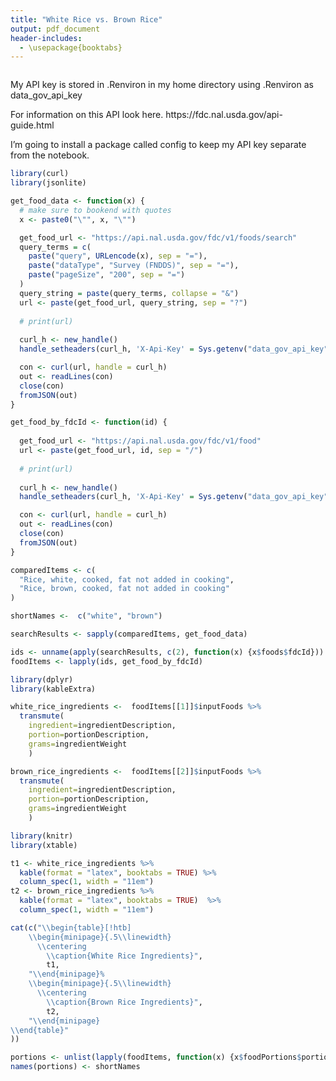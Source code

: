 ```yaml
---
title: "White Rice vs. Brown Rice"
output: pdf_document
header-includes:
  - \usepackage{booktabs}
---
```


```r
```

My API key is stored in .Renviron in my home directory using .Renviron as
data_gov_api_key

For information on this API look here.
https://fdc.nal.usda.gov/api-guide.html

I'm going to install a package called config to keep my API key separate from the 
notebook.



```r
library(curl)
library(jsonlite)

get_food_data <- function(x) {
  # make sure to bookend with quotes
  x <- paste0("\"", x, "\"")

  get_food_url <- "https://api.nal.usda.gov/fdc/v1/foods/search"
  query_terms = c(
    paste("query", URLencode(x), sep = "="),
    paste("dataType", "Survey (FNDDS)", sep = "="),
    paste("pageSize", "200", sep = "=")
  )
  query_string = paste(query_terms, collapse = "&")
  url <- paste(get_food_url, query_string, sep = "?")
  
  # print(url)
  
  curl_h <- new_handle()
  handle_setheaders(curl_h, 'X-Api-Key' = Sys.getenv("data_gov_api_key") )

  con <- curl(url, handle = curl_h)
  out <- readLines(con)
  close(con)
  fromJSON(out)
}

get_food_by_fdcId <- function(id) {
  
  get_food_url <- "https://api.nal.usda.gov/fdc/v1/food"
  url <- paste(get_food_url, id, sep = "/")
  
  # print(url)
  
  curl_h <- new_handle()
  handle_setheaders(curl_h, 'X-Api-Key' = Sys.getenv("data_gov_api_key") )

  con <- curl(url, handle = curl_h)
  out <- readLines(con)
  close(con)
  fromJSON(out)
}

```

```r
comparedItems <- c(
  "Rice, white, cooked, fat not added in cooking",
  "Rice, brown, cooked, fat not added in cooking"
)

shortNames <-  c("white", "brown")

searchResults <- sapply(comparedItems, get_food_data)

ids <- unname(apply(searchResults, c(2), function(x) {x$foods$fdcId}))
foodItems <- lapply(ids, get_food_by_fdcId)

```

```r
library(dplyr)
library(kableExtra)

white_rice_ingredients <-  foodItems[[1]]$inputFoods %>%
  transmute(
    ingredient=ingredientDescription,
    portion=portionDescription,
    grams=ingredientWeight
    ) 

brown_rice_ingredients <-  foodItems[[2]]$inputFoods %>%
  transmute(
    ingredient=ingredientDescription,
    portion=portionDescription,
    grams=ingredientWeight
    )

```


```r
library(knitr)
library(xtable)

t1 <- white_rice_ingredients %>%
  kable(format = "latex", booktabs = TRUE) %>%
  column_spec(1, width = "11em")
t2 <- brown_rice_ingredients %>%
  kable(format = "latex", booktabs = TRUE)  %>%
  column_spec(1, width = "11em")

cat(c("\\begin{table}[!htb]
    \\begin{minipage}{.5\\linewidth}
      \\centering
        \\caption{White Rice Ingredients}",
        t1,
    "\\end{minipage}%
    \\begin{minipage}{.5\\linewidth}
      \\centering
        \\caption{Brown Rice Ingredients}",
        t2,
    "\\end{minipage} 
\\end{table}"
))

```


```r

portions <- unlist(lapply(foodItems, function(x) {x$foodPortions$portionDescription[1]}))
names(portions) <- shortNames

```


